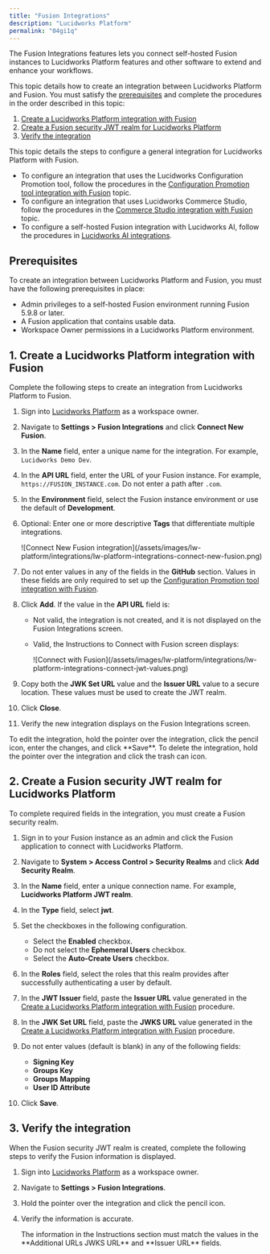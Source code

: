 ```yaml
---
title: "Fusion Integrations"
description: "Lucidworks Platform"
permalink: "04gi1q"
---
```


The Fusion Integrations features lets you connect self-hosted Fusion instances to Lucidworks Platform features and other software to extend and enhance your workflows.

This topic details how to create an integration between Lucidworks Platform and Fusion. You must satisfy the [prerequisites](#prerequisites) and complete the procedures in the order described in this topic:

1. [Create a Lucidworks Platform integration with Fusion](#create-a-lucidworks-platform-integration-with-fusion)
2. [Create a Fusion security JWT realm for Lucidworks Platform](#create-a-fusion-security-jwt-realm-for-lucidworks-platform)
3. [Verify the integration](#verify-the-integration)

<Tip>

This topic details the steps to configure a general integration for Lucidworks Platform with Fusion.

* To configure an integration that uses the Lucidworks Configuration Promotion tool, follow the procedures in the [Configuration Promotion tool integration with Fusion](/lw-platform/platform/qjns2v/configuration-promotion-integration) topic.
* To configure an integration that uses Lucidworks Commerce Studio, follow the procedures in the [Commerce Studio integration with Fusion](/lw-platform/platform/zpqyc5/commerce-studio-integration) topic.
* To configure a self-hosted Fusion integration with Lucidworks AI, follow the procedures in [Lucidworks AI integrations](/lw-platform/platform/mdlec0/lucidworks-ai-integrations).

</Tip>



## Prerequisites

To create an integration between Lucidworks Platform and Fusion, you must have the following prerequisites in place:

* Admin privileges to a self-hosted Fusion environment running Fusion 5.9.8 or later.
* A Fusion application that contains usable data.
* Workspace Owner permissions in a Lucidworks Platform environment.

## 1. Create a Lucidworks Platform integration with Fusion

Complete the following steps to create an integration from Lucidworks Platform to Fusion.

1. Sign into [Lucidworks Platform](https://platform.lucidworks.com) as a workspace owner.
2. Navigate to **Settings > Fusion Integrations** and click **Connect New Fusion**.
3. In the **Name** field, enter a unique name for the integration. For example, `Lucidworks Demo Dev`.
4. In the **API URL** field, enter the URL of your Fusion instance. For example, `https://FUSION_INSTANCE.com`. Do not enter a path after `.com`.
5. In the **Environment** field, select the Fusion instance environment or use the default of **Development**.
6. Optional: Enter one or more descriptive **Tags** that differentiate multiple integrations.

   <Frame>![Connect New Fusion integration](/assets/images/lw-platform/integrations/lw-platform-integrations-connect-new-fusion.png)</Frame>
7. Do not enter values in any of the fields in the **GitHub** section. Values in these fields are only required to set up the [Configuration Promotion tool integration with Fusion](/lw-platform/platform/qjns2v/configuration-promotion-integration).
8. Click **Add**. If the value in the **API URL** field is:

   * Not valid, the integration is not created, and it is not displayed on the Fusion Integrations screen.
   * Valid, the Instructions to Connect with Fusion screen displays:

     <Frame>![Connect with Fusion](/assets/images/lw-platform/integrations/lw-platform-integrations-connect-jwt-values.png)</Frame>
9. Copy both the **JWK Set URL** value and the **Issuer URL** value to a secure location. These values must be used to create the JWT realm.
10. Click **Close**.
11. Verify the new integration displays on the Fusion Integrations screen.

<Note>
To edit the integration, hold the pointer over the integration, click the pencil icon, enter the changes, and click **Save**. To delete the integration, hold the pointer over the integration and click the trash can icon.
</Note>



## 2. Create a Fusion security JWT realm for Lucidworks Platform

To complete required fields in the integration, you must create a Fusion security realm.

1. Sign in to your Fusion instance as an admin and click the Fusion application to connect with Lucidworks Platform.
2. Navigate to **System > Access Control > Security Realms** and click **Add Security Realm**.
3. In the **Name** field, enter a unique connection name. For example, **Lucidworks Platform JWT realm**.
4. In the **Type** field, select **jwt**.
5. Set the checkboxes in the following configuration.

   * Select the **Enabled** checkbox.
   * Do not select the **Ephemeral Users** checkbox.
   * Select the **Auto-Create Users** checkbox.
6. In the **Roles** field, select the roles that this realm provides after successfully authenticating a user by default.
7. In the **JWT Issuer** field, paste the **Issuer URL** value generated in the [Create a Lucidworks Platform integration with Fusion](#create-a-lucidworks-platform-integration-with-fusion) procedure.
8. In the **JWK Set URL** field, paste the **JWKS URL** value generated in the [Create a Lucidworks Platform integration with Fusion](#create-a-lucidworks-platform-integration-with-fusion) procedure.
9. Do not enter values (default is blank) in any of the following fields:

   * **Signing Key**
   * **Groups Key**
   * **Groups Mapping**
   * **User ID Attribute**
10. Click **Save**.

## 3. Verify the integration

When the Fusion security JWT realm is created, complete the following steps to verify the Fusion information is displayed.

1. Sign into [Lucidworks Platform](https://platform.lucidworks.com) as a workspace owner.
2. Navigate to **Settings > Fusion Integrations**.
3. Hold the pointer over the integration and click the pencil icon.
4. Verify the information is accurate.

   <Note>
   The information in the Instructions section must match the values in the **Additional URLs JWKS URL** and **Issuer URL** fields.
   </Note>

